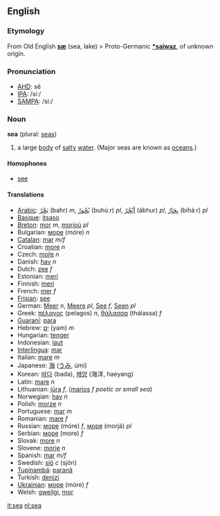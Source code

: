 ==English==

===Etymology===
From Old English '''[[sæ]]''' (sea, lake) > Proto-Germanic '''[[*saiwaz]]''', of unknown origin.

===Pronunciation===

*[[w:AHD|AHD]]: sē
*[[w:IPA|IPA]]: /siː/
*[[w:SAMPA|SAMPA]]: /si:/

===Noun===
'''sea''' (plural: [[seas]])

# a large [[body]] of [[salty]] [[water]]. (Major seas are known as [[ocean]]s.)

====Homophones====

*[[see]]

====Translations====

*[[Arabic]]: [[بحر|بَحْرٌ]] (bahr) ''m'', [[بحر|بُحُورٌ]] (buhúːr) ''pl'', [[ابحر|أبْحُرٌ]] (ábhur) ''pl'', [[بحار|بِحَارٌ]] (biháːr) ''pl''
*[[Basque]]: [[itsaso]]
*[[Breton]]: [[mor]] ''m'', [[morioù]] ''pl''
*Bulgarian: [[море]] (móre) ''n''
*[[Catalan]]: [[mar]] ''m/f''
*Croatian: [[more]] ''n''
*Czech: [[moře]] ''n''
*Danish: [[hav]] ''n''
*Dutch: [[zee]] ''f''
*Estonian: [[meri]]
*Finnish: [[meri]]
*French: [[mer]] ''f''
*[[Frisian]]: [[see]]
*German: [[Meer]] ''n'', [[Meere]] ''pl'', [[See#German|See]] ''f'', [[Seen#German|Seen]] ''pl''
*Greek: [[πέλαγος]] (pelagos) ''n'', [[θάλασσα]] (thálassa) ''f''
*[[Guaraní]]: [[para]]
*Hebrew: [[ים|יָם]] (yam) ''m''
*Hungarian: [[tenger]]  
*Indonesian: [[laut]]
*[[Interlingua]]: [[mar]]
*Italian: [[mare]] ''m''
*Japanese: [[海]] ([[うみ]], úmi)
*Korean: [[바다]] (bada), [[해양]] (海洋, haeyang)
*Latin: [[mare]] ''n''
*Lithuanian: [[jūra]] ''f'', ([[marios]] ''f'' ''poetic or small sea'')
*Norwegian: [[hav]] ''n''
*Polish: [[morze]] ''n''
*Portuguese: [[mar]] ''m''
*Romanian: [[mare]] ''f''
*Russian: [[море]] (móre) ''f'', [[моря]] (morjá) ''pl''
*Serbian: [[море]] (more) ''f''
*Slovak: [[more]] ''n''
*Slovene: [[morje]] ''n''
*Spanish: [[mar]] ''m/f''
*Swedish: [[sjö]] ''c'' (sjön) 
*[[Tupinambá]]: [[paranã]]
*Turkish: [[denizi]]
*[[Ukrainian]]: [[море]] (móre) ''f''
*Welsh: [[gweilgi]], [[mor]]

[[it:sea]]
[[nl:sea]]